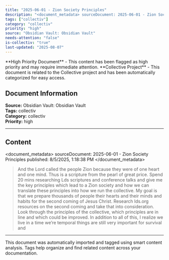 ```yaml
---
title: "2025-06-01 - Zion Society Principles"
description: "<document_metadata> sourceDocument: 2025-06-01 - Zion Society Principles published: 8/5/2025, 1:18:38 PM </document_metadata>  > And the Lord called t..."
tags: ["collectiv"]
category: "collectiv"
priority: "high"
source: "Obsidian Vault: Obsidian Vault"
needs-attention: "false"
is-collectiv: "true"
last-updated: "2025-08-07"
---
```



<Warning>
**High Priority Document** - This content has been flagged as high priority and may require immediate attention.
</Warning>

<Info>
**Collective Project** - This document is related to the Collective project and has been automatically categorized for easy access.
</Info>


## Document Information

**Source:** Obsidian Vault: Obsidian Vault  
**Tags:** collectiv  
**Category:** collectiv  
**Priority:** high

---

## Content

<document_metadata>
sourceDocument: 2025-06-01 - Zion Society Principles
published: 8/5/2025, 1:18:38 PM
</document_metadata>

> And the Lord called the people Zion because they were of one heart and one mind. Thus is a scripture from the pearl of great price. Spend 20 mins researching Lds scriptures and conference talks and give me the key principles which lead to a Zion society and how we can translate these principles into how we run the collective. My goal is that we prepare thousands of people their hearts and their minds and habits for the second coming of Jesus Christ. Research lds.org resources on the second coming and take that into consideration. Look through the principles of the collective, which principles are in line and which could be improved. In addition to all of this, I realize we live in a time we’re temporal things are still very important for survival and

---

<Tip>
This document was automatically imported and tagged using smart content analysis. Tags help organize and find related content across your documentation.
</Tip>
